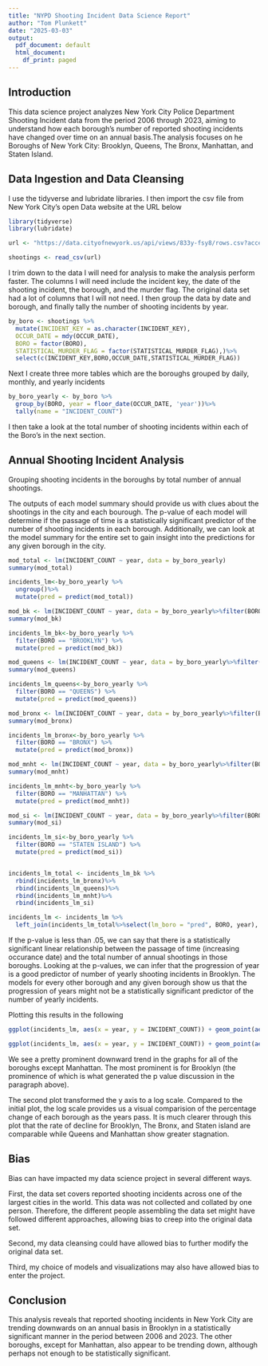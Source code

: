 ---
title: "NYPD Shooting Incident Data Science Report"
author: "Tom Plunkett"
date: "2025-03-03"
output:
  pdf_document: default
  html_document:
    df_print: paged
---

## Introduction

This data science project analyzes New York City Police Department Shooting Incident data from the period 2006 through 2023, aiming to understand how each borough's number of reported shooting incidents have changed over time on an annual basis.The analysis focuses on he Boroughs of New York City: Brooklyn, Queens, The Bronx, Manhattan, and Staten Island.

## Data Ingestion and Data Cleansing

I use the tidyverse and lubridate libraries.  I then import the csv file from New York City's open Data website at the URL below
```{r}
library(tidyverse)
library(lubridate)

url <- "https://data.cityofnewyork.us/api/views/833y-fsy8/rows.csv?accessType=DOWNLOAD"

shootings <- read_csv(url)
```

I trim down to the data I will need for analysis to make the analysis perform faster. The columns I will need include the incident key, the date of the shooting incident, the borough, and the murder flag. The original data set had a lot of columns that I will not need.  I then group the data by date and borough, and finally tally the number of shooting incidents by year.
```{r}
by_boro <- shootings %>%
  mutate(INCIDENT_KEY = as.character(INCIDENT_KEY),
  OCCUR_DATE = mdy(OCCUR_DATE),
  BORO = factor(BORO),
  STATISTICAL_MURDER_FLAG = factor(STATISTICAL_MURDER_FLAG),)%>%
  select(c(INCIDENT_KEY,BORO,OCCUR_DATE,STATISTICAL_MURDER_FLAG))
```
Next I create three more tables which are the boroughs grouped by daily, monthly, and yearly incidents
```{r}
by_boro_yearly <- by_boro %>%
  group_by(BORO, year = floor_date(OCCUR_DATE, 'year'))%>%
  tally(name = "INCIDENT_COUNT")
```
 I then take a look at the total number of shooting incidents within each of the Boro's in the next section. 


## Annual Shooting Incident Analysis
Grouping shooting incidents in the boroughs by total number of annual shootings. 

The outputs of each model summary should provide us with clues about the shootings in the city and
each bourough. The p-value of each model will determine if the passage of time is a statistically significant predictor of the number of shooting incidents in each borough.  Additionally, we can look at the model summary for the entire set to gain insight into the predictions for any given borough in the city.
```{r}

mod_total <- lm(INCIDENT_COUNT ~ year, data = by_boro_yearly)
summary(mod_total)

incidents_lm<-by_boro_yearly %>%
  ungroup()%>%
  mutate(pred = predict(mod_total))

mod_bk <- lm(INCIDENT_COUNT ~ year, data = by_boro_yearly%>%filter(BORO == "BROOKLYN"))
summary(mod_bk)

incidents_lm_bk<-by_boro_yearly %>%
  filter(BORO == "BROOKLYN") %>%
  mutate(pred = predict(mod_bk))

mod_queens <- lm(INCIDENT_COUNT ~ year, data = by_boro_yearly%>%filter(BORO == "QUEENS"))
summary(mod_queens)

incidents_lm_queens<-by_boro_yearly %>%
  filter(BORO == "QUEENS") %>%
  mutate(pred = predict(mod_queens))

mod_bronx <- lm(INCIDENT_COUNT ~ year, data = by_boro_yearly%>%filter(BORO == "BRONX"))
summary(mod_bronx)

incidents_lm_bronx<-by_boro_yearly %>%
  filter(BORO == "BRONX") %>%
  mutate(pred = predict(mod_bronx))

mod_mnht <- lm(INCIDENT_COUNT ~ year, data = by_boro_yearly%>%filter(BORO == "MANHATTAN"))
summary(mod_mnht)

incidents_lm_mnht<-by_boro_yearly %>%
  filter(BORO == "MANHATTAN") %>%
  mutate(pred = predict(mod_mnht))

mod_si <- lm(INCIDENT_COUNT ~ year, data = by_boro_yearly%>%filter(BORO == "STATEN ISLAND"))
summary(mod_si)

incidents_lm_si<-by_boro_yearly %>%
  filter(BORO == "STATEN ISLAND") %>%
  mutate(pred = predict(mod_si))


incidents_lm_total <- incidents_lm_bk %>%
  rbind(incidents_lm_bronx)%>%
  rbind(incidents_lm_queens)%>%
  rbind(incidents_lm_mnht)%>%
  rbind(incidents_lm_si)

incidents_lm <- incidents_lm %>%
  left_join(incidents_lm_total%>%select(lm_boro = "pred", BORO, year), by = c("BORO", "year"))
```
If the p-value is less than .05, we can say that there is a statistically significant linear relationship between the passage of time (increasing occurance date) and the total number of annual shootings in those boroughs.  Looking at the p-values, we can infer that the progression of year is a good predictor of number of yearly shooting incidents in Brooklyn. The models for every other borough and any given borough show us that the progression of years might not be a statistically significant predictor of the number of yearly incidents.

Plotting this results in the following
```{r}
ggplot(incidents_lm, aes(x = year, y = INCIDENT_COUNT)) + geom_point(aes(color = BORO))+scale_x_date(date_labels = "%Y", date_breaks = "2 years")+geom_line(aes(color = BORO, x = year, y = lm_boro), size = 1)+ geom_line(aes(color = "Full", y = pred), size = 1)

ggplot(incidents_lm, aes(x = year, y = INCIDENT_COUNT)) + geom_point(aes(color = BORO))+scale_x_date(date_labels = "%Y", date_breaks = "2 years")+geom_line(aes(color = BORO, x = year, y = lm_boro), size = 1)+ geom_line(aes(color = "Full", y = pred), size = 1)+ scale_y_log10()
```

We see a pretty prominent downward trend in the graphs for all of the boroughs except Manhattan.  The most prominent is for Brooklyn (the prominence of which is what generated the p value discussion in the paragraph above).

The second plot transformed the y axis to a log scale. Compared to the initial plot, the log scale provides us a visual comparision of the percentage change of each borough as the years pass. It is much clearer through this plot that the rate of decline for Brooklyn, The Bronx, and Staten island are comparable while Queens and Manhattan show
greater stagnation.


## Bias
Bias can have impacted my data science project in several different ways.  

First, the data set covers reported shooting incidents across one of the largest cities in the world. This data was not collected and collated by one person.  Therefore, the different people assembling the data set might have followed different approaches, allowing bias to creep into the original data set.

Second, my data cleansing could have allowed bias to further modify the original data set.

Third, my choice of models and visualizations may also have allowed bias to enter the project.

## Conclusion

This analysis reveals that reported shooting incidents in New York City are trending downwards on an annual basis in Brooklyn in a statistically significant manner in the period between 2006 and 2023.  The other boroughs, except for Manhattan, also appear to be trending down, although perhaps not enough to be statistically significant.  